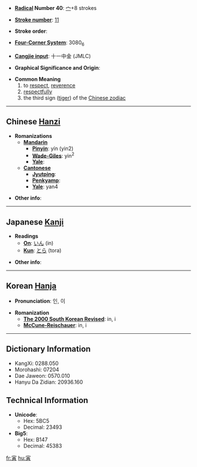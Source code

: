 * '''[[Wiktionary:Chinese radical index| Radical]] Number 40''': [[Wiktionary:Chinese radical index 宀|宀]]+8 strokes

* '''[[Wiktionary:Chinese total strokes index|Stroke number]]''': [[Wiktionary:Chinese total strokes index 11|11]]

* '''Stroke order''': 

* '''[[Wiktionary:Chinese four corner index|Four-Corner System]]''': 3080<sub>6</sub>

* '''[[Wiktionary:Chinese Cangjie index|Cangjie input]]''': 十一中金 (JMLC)

* '''Graphical Significance and Origin''': 

* '''Common Meaning'''
*#to [[respect]], [[reverence]]
*# [[respectfully]]
*# the third sign ([[tiger]]) of the [[Wikipedia:Chinese zodiac|Chinese zodiac]]

----

== Chinese [[Hanzi]] ==

* '''Romanizations'''
** '''[[Mandarin]]'''
*** '''[[Pinyin]]''': yín (yin2)
*** '''[[Wade-Giles]]''': yin<sup>2</sup>
*** '''[[Yale]]''': 
** '''[[Cantonese]]'''
*** '''[[Jyutping]]''':
*** '''[[Penkyamp]]''': 
*** '''[[Yale]]''': yan4

* '''Other info''': 

----

== Japanese [[Kanji]] ==

* '''Readings'''
** '''[[On]]''': [[いん]] (in)
** '''[[Kun]]''': [[とら]] (tora)

* '''Other info''':  

----

== Korean [[Hanja]] ==

* '''Pronunciation''': 인, 이

* '''Romanization'''
** '''[[The 2000 South Korean Revised Romanization|The 2000 South Korean Revised]]''': in, i
** '''[[McCune-Reischauer]]''': in, i

----

== Dictionary Information ==

* KangXi: 0288.050
* Morohashi: 07204
* Dae Jaweon: 0570.010
* Hanyu Da Zidian: 20936.160

== Technical Information ==

* '''Unicode''':
** Hex: 5BC5
** Decimal: 23493
* '''Big5''':
** Hex: B147
** Decimal: 45383

[[fr:寅]]
[[hu:寅]]